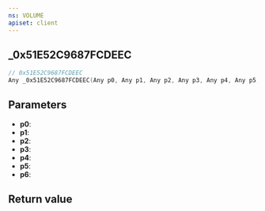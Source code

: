 ```yaml
---
ns: VOLUME
apiset: client
---
```

## _0x51E52C9687FCDEEC

```c
// 0x51E52C9687FCDEEC
Any _0x51E52C9687FCDEEC(Any p0, Any p1, Any p2, Any p3, Any p4, Any p5, Any p6);
```


## Parameters
* **p0**:
* **p1**:
* **p2**:
* **p3**:
* **p4**:
* **p5**:
* **p6**:

## Return value
